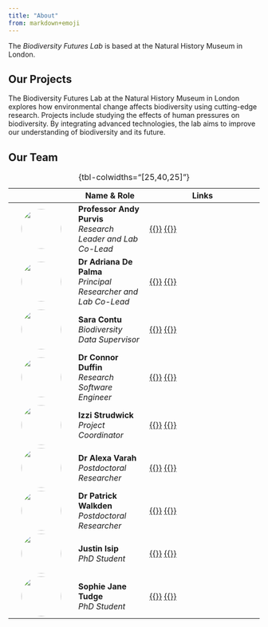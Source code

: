```yaml
---
title: "About"
from: markdown+emoji
---
```


The *Biodiversity Futures Lab* is based at the Natural History Museum in London.

## Our Projects

The Biodiversity Futures Lab at the Natural History Museum in London explores how environmental change affects biodiversity using cutting-edge research. Projects include studying the effects of human pressures on biodiversity. By integrating advanced technologies, the lab aims to improve our understanding of biodiversity and its future.

## Our Team

|                                                                 | Name & Role                                                          | Links                                                                                                         |
|:---------------------------------------------------------------:|----------------------------------------------------------------------|---------------------------------------------------------------------------------------------------------------|
| ![](images/andy.jpg){width=80px style="border-radius: 50%;"}    | **Professor Andy Purvis**  <br> *Research Leader and Lab Co-Lead*    | [{{<fa laptop>}}](https://www.google.com/) [{{<fa brands github>}}](https://github.com/andypurvis)            |
| ![](images/adriana.jpg){width=80px style="border-radius: 50%;"} | **Dr Adriana De Palma**  <br> *Principal Researcher and Lab Co-Lead* | [{{<fa laptop>}}](https://adrianadepalma.com/) [{{<fa brands github>}}](https://github.com/adrianadepalma)    |
| ![](images/sara.png){width=80px style="border-radius: 50%;"}    | **Sara Contu**  <br> *Biodiversity Data Supervisor*                  | [{{<fa laptop>}}](https://www.google.com/) [{{<fa brands github>}}](https://github.com/sarac6)                |
| ![](images/connor.jpg){width=80px style="border-radius: 50%;"}  | **Dr Connor Duffin**  <br> *Research Software Engineer*              | [{{<fa laptop>}}](https://connor-duffin.github.io) [{{<fa brands github>}}](https://github.com/connor-duffin) |
| ![](images/izzi.png){width=80px style="border-radius: 50%;"}    | **Izzi Strudwick**  <br> *Project Coordinator*                       | [{{<fa laptop>}}](https://www.google.com/) [{{<fa brands github>}}](https://github.com/)                      |
| ![](images/alexa.jpg){width=80px style="border-radius: 50%;"}   | **Dr Alexa Varah**  <br> *Postdoctoral Researcher*                   | [{{<fa laptop>}}](https://www.google.com/) [{{<fa brands github>}}](https://github.com/alexavarah)            |
| ![](images/patrick.jpg){width=80px style="border-radius: 50%;"} | **Dr Patrick Walkden**  <br> *Postdoctoral Researcher*               | [{{<fa laptop>}}](https://www.google.com/) [{{<fa brands github>}}](https://github.com/pwalkden95)            |
| ![](images/justin.jpg){width=80px style="border-radius: 50%;"}  | **Justin Isip**  <br> *PhD Student*                                  | [{{<fa laptop>}}](https://www.google.com/) [{{<fa brands github>}}](https://github.com/justin-isip)           |
| ![](images/sophie.png){width=80px style="border-radius: 50%;"}  | **Sophie Jane Tudge**  <br> *PhD Student*                            | [{{<fa laptop>}}](https://www.google.com/) [{{<fa brands github>}}](https://github.com/sophietudge)           |

: {tbl-colwidths="[25,40,25]"}
